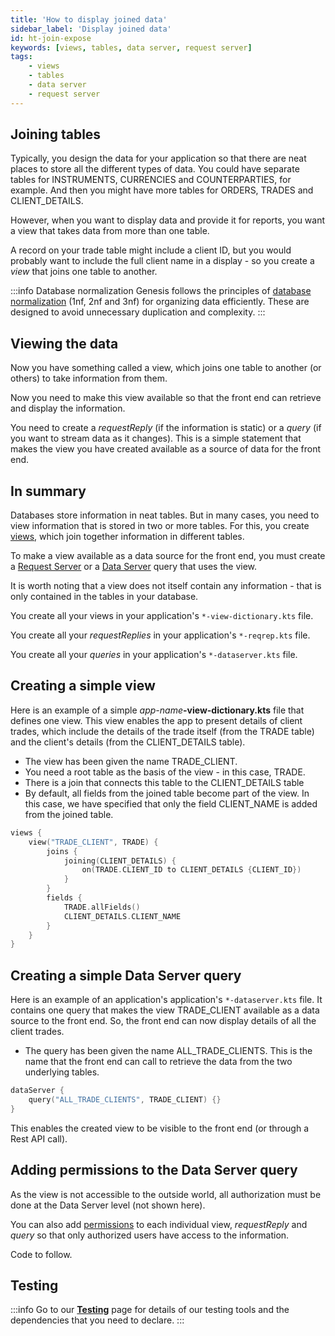 ```yaml
---
title: 'How to display joined data'
sidebar_label: 'Display joined data'
id: ht-join-expose
keywords: [views, tables, data server, request server]
tags:
    - views
    - tables
    - data server
    - request server
---
```






## Joining tables
Typically, you design the data for your application so that there are neat places to store all the different types of data. You could have separate tables for INSTRUMENTS, CURRENCIES and COUNTERPARTIES, for example. And then you might have more tables for ORDERS, TRADES and CLIENT_DETAILS.

However, when you want to display data and provide it for reports, you want a view that takes data from more than one table.

A record on your trade table might include a client ID, but you would probably want to include the full client name in a display - so you create a *view* that joins one table to another.

:::info Database normalization
Genesis follows the principles of [database normalization](https://www.freecodecamp.org/news/database-normalization-1nf-2nf-3nf-table-examples/) (1nf, 2nf and 3nf) for organizing data efficiently. These are designed to avoid unnecessary duplication and complexity. 
:::

## Viewing the data
Now you have something called a view, which joins one table to another (or others) to take information from them.

Now you need to make this view available so that the front end can retrieve and display the information. 

You need to create a *requestReply* (if the information is static) or a *query* (if you want to stream data as it changes). This is a simple statement that makes the view you have created available as a source of data for the front end.

## In summary
Databases store information in neat tables. But in many cases, you need to view information that is stored in two or more tables. For this, you create [views](/develop/server-capabilities/data-model/#views), which join together information in different tables.

To make a view available as a data source for the front end, you must create a [Request Server](/develop/server-capabilities/snapshot-queries-request-server/) or a [Data Server](/develop/server-capabilities/real-time-queries-data-server/) query that uses the view.

It is worth noting that a view does not itself contain any information - that is only contained in the tables in your database.

You create all your views in your application's `*-view-dictionary.kts` file.

You create all your _requestReplies_ in your application's `*-reqrep.kts` file.

You create all your _queries_ in your application's `*-dataserver.kts` file.

## Creating a simple view
Here is an example of a simple  _app-name_**-view-dictionary.kts** file that defines one view. This view enables the app to present details of client trades, which include the details of the trade itself (from the TRADE table) and the client's details (from the CLIENT_DETAILS table).

- The view has been given the name TRADE_CLIENT. 
- You need a root table as the basis of the view - in this case, TRADE.
- There is a join that connects this table to the CLIENT_DETAILS table
- By default, all fields from the joined table become part of the view. In this case, we have specified that only the field CLIENT_NAME is added from the joined table.

```kotlin
views {
    view("TRADE_CLIENT", TRADE) {
        joins {
            joining(CLIENT_DETAILS) {
                on(TRADE.CLIENT_ID to CLIENT_DETAILS {CLIENT_ID})
            }
        }
        fields {
            TRADE.allFields()
            CLIENT_DETAILS.CLIENT_NAME
        }
    }
}
```

## Creating a simple Data Server query

Here is an example of an application's application's `*-dataserver.kts` file. It contains one query that makes the view TRADE_CLIENT available as a data source to the front end. So, the front end can now display details of all the client trades.

- The query has been given the name ALL_TRADE_CLIENTS. This is the name that the front end can call to retrieve the data from the two underlying tables.

```kotlin
dataServer {
    query("ALL_TRADE_CLIENTS", TRADE_CLIENT) {}
}
```

This enables the created view to be visible to the front end (or through a Rest API call).

## Adding permissions to the Data Server query

As the view is not accessible to the outside world, all authorization must be done at the Data Server level (not shown here).

You can also add [permissions](/how-to/ht-auth/) to each individual view, _requestReply_ and _query_ so that only authorized users have access to the information.

Code to follow.

## Testing

:::info
Go to our [**Testing**](/how-to/ht-prepare-test/) page for details of our testing tools and the dependencies that you need to declare.
:::
